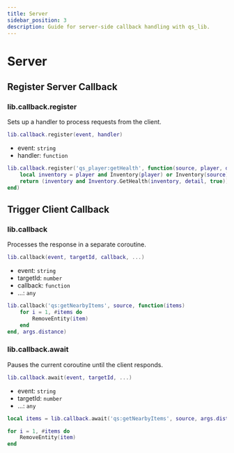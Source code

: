 ```yaml
---
title: Server
sidebar_position: 3
description: Guide for server-side callback handling with qs_lib.
---
```


# Server

## Register Server Callback

### lib.callback.register

Sets up a handler to process requests from the client.

```lua
lib.callback.register(event, handler)
```

- event: `string`
- handler: `function`

```lua
lib.callback.register('qs_player:getHealth', function(source, player, detail)
    local inventory = player and Inventory(player) or Inventory(source)
    return (inventory and Inventory.GetHealth(inventory, detail, true)) or 100
end)
```

## Trigger Client Callback

### lib.callback

Processes the response in a separate coroutine.

```lua
lib.callback(event, targetId, callback, ...)
```

- event: `string`
- targetId: `number`
- callback: `function`
- ...: `any`

```lua
lib.callback('qs:getNearbyItems', source, function(items)
    for i = 1, #items do
        RemoveEntity(item)
    end
end, args.distance)
```

### lib.callback.await

Pauses the current coroutine until the client responds.

```lua
lib.callback.await(event, targetId, ...)
```

- event: `string`
- targetId: `number`
- ...: `any`

```lua
local items = lib.callback.await('qs:getNearbyItems', source, args.distance)

for i = 1, #items do
    RemoveEntity(item)
end
```